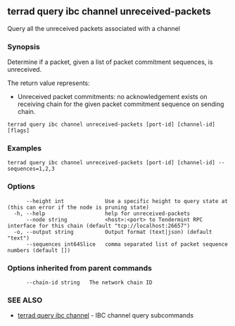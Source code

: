 ## terrad query ibc channel unreceived-packets

Query all the unreceived packets associated with a channel

### Synopsis

Determine if a packet, given a list of packet commitment sequences, is unreceived.

The return value represents:
- Unreceived packet commitments: no acknowledgement exists on receiving chain for the given packet commitment sequence on sending chain.


```
terrad query ibc channel unreceived-packets [port-id] [channel-id] [flags]
```

### Examples

```
terrad query ibc channel unreceived-packets [port-id] [channel-id] --sequences=1,2,3
```

### Options

```
      --height int             Use a specific height to query state at (this can error if the node is pruning state)
  -h, --help                   help for unreceived-packets
      --node string            <host>:<port> to Tendermint RPC interface for this chain (default "tcp://localhost:26657")
  -o, --output string          Output format (text|json) (default "text")
      --sequences int64Slice   comma separated list of packet sequence numbers (default [])
```

### Options inherited from parent commands

```
      --chain-id string   The network chain ID
```

### SEE ALSO

* [terrad query ibc channel](terrad_query_ibc_channel.md)	 - IBC channel query subcommands



